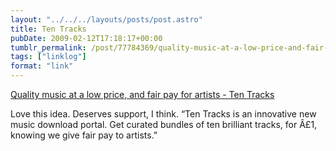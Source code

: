 ```yaml
---
layout: "../../../layouts/posts/post.astro"
title: Ten Tracks
pubDate: 2009-02-12T17:18:17+00:00
tumblr_permalink: /post/77784369/quality-music-at-a-low-price-and-fair-pay-for
tags: ["linklog"]
format: "link"
---
```


[Quality music at a low price, and fair pay for artists - Ten Tracks][1]

Love this idea. Deserves support, I think. &ldquo;Ten Tracks is an innovative new music download portal. Get curated bundles of ten brilliant tracks, for Â£1, knowing we give fair pay to artists.&rdquo;

[1]: http://www.tentracks.co.uk/
